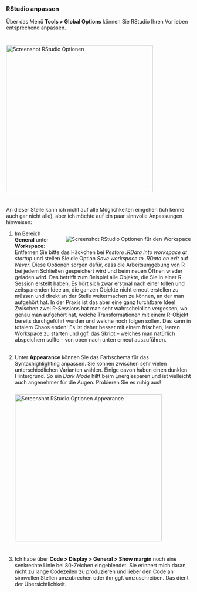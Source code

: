 ### RStudio anpassen

Über das Menü **Tools > Global Options** können Sie RStudio Ihren Vorlieben entsprechend anpassen. 

<img src="images/screenshot_rstudio_options.png" alt="Screenshot RStudio Optionen"  style="width:400px;margin-right:550px;margin-bottom:25px;margin-top:25px">

An dieser Stelle kann ich nicht auf alle Möglichkeiten eingehen (ich kenne auch gar nicht alle), aber ich möchte auf ein paar sinnvolle Anpassungen hinweisen:

1. <img src="images/screenshot_rstudio_options_workspace.png" alt="Screenshot RStudio Optionen für den Workspace"  style="float:right;margin-top:15;margin-left:15px;margin-bottom:5px">Im Bereich **General** unter **Workspace**: Entfernen Sie bitte das Häckchen bei *Restore .RData into workspace at startup* und stellen Sie die Option *Save workspace to .RData on exit* auf *Never*. Diese Optionen sorgen dafür, dass die Arbeitsumgebung von R bei jedem Schließen gespeichert wird und beim neuen Öffnen wieder geladen wird. Das betrifft zum Beispiel alle Objekte, die Sie in einer R-Session erstellt haben. Es hört sich zwar erstmal nach einer tollen und zeitsparenden Idee an, die ganzen Objekte nicht erneut erstellen zu müssen und direkt an der Stelle weitermachen zu können, an der man aufgehört hat. In der Praxis ist das aber eine ganz furchtbare Idee! Zwischen zwei R-Sessions hat man sehr wahrscheinlich vergessen, wo genau man aufgehört hat, welche Transformationen mit einem R-Objekt bereits durchgeführt wurden und welche noch folgen sollen. Das kann in totalem Chaos enden! Es ist daher besser mit einem frischen, leeren Workspace zu starten und ggf. das Skript – welches man natürlich abspeichern sollte – von oben nach unten erneut auszuführen. <br /><br /> 

2. Unter **Appearance** können Sie das Farbschema für das Syntaxhighlighting anpassen. Sie können zwischen sehr vielen unterschiedlichen Varianten wählen. Einige davon haben einen dunklen Hintergrund. So ein *Dark Mode* hilft beim Energiesparen und ist vielleicht auch angenehmer für die Augen. Probieren Sie es ruhig aus!
<img src="images/screenshot_rstudio_options_appearance.png" alt="Screenshot RStudio Optionen Appearance" style="width:400px;margin-right:550px;margin-bottom:25px;margin-top:25px">

3. Ich habe über **Code > Display > General > Show margin** noch eine senkrechte Linie bei 80-Zeichen eingeblendet. Sie erinnert mich daran, nicht zu lange Codezeilen zu produzieren und lieber den Code an sinnvollen Stellen umzubrechen oder ihn ggf. umzuschreiben. Das dient der Übersichtlichkeit.
